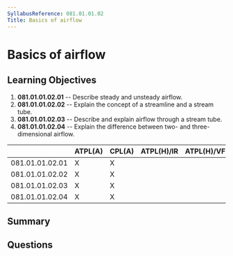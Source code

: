 ```yaml
---
SyllabusReference: 081.01.01.02
Title: Basics of airflow
---
```


# Basics of airflow

## Learning Objectives

1.  **081.01.01.02.01** -- Describe steady and unsteady airflow.
2.  **081.01.01.02.02** -- Explain the concept of a streamline and a stream tube.
3.  **081.01.01.02.03** -- Describe and explain airflow through a stream tube.
4.  **081.01.01.02.04** -- Explain the difference between two- and
    three-dimensional airflow.

|                 | ATPL(A) | CPL(A) | ATPL(H)/IR | ATPL(H)/VFR | CPL(H) | IR | CBIR(A) |
| --------------- | ------- | ------ | ---------- | ----------- | ------ | -- | ------- |
| 081.01.01.02.01 | X       | X      |            |             |        |    |         |
| 081.01.01.02.02 | X       | X      |            |             |        |    |         |
| 081.01.01.02.03 | X       | X      |            |             |        |    |         |
| 081.01.01.02.04 | X       | X      |            |             |        |    |         |

## Summary

## Questions
